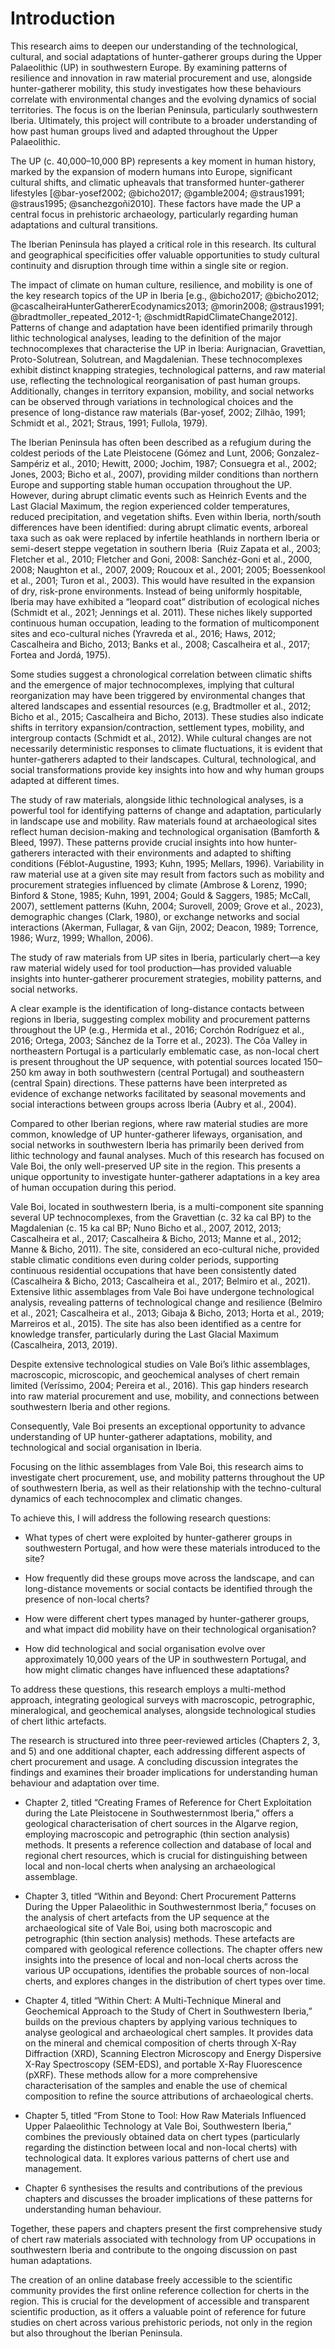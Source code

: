 # Introduction

This research aims to deepen our understanding of the technological, cultural, and social adaptations of hunter-gatherer groups during the Upper Palaeolithic (UP) in southwestern Europe. By examining patterns of resilience and innovation in raw material procurement and use, alongside hunter-gatherer mobility, this study investigates how these behaviours correlate with environmental changes and the evolving dynamics of social territories. The focus is on the Iberian Peninsula, particularly southwestern Iberia. Ultimately, this project will contribute to a broader understanding of how past human groups lived and adapted throughout the Upper Palaeolithic.

The UP (c. 40,000–10,000 BP) represents a key moment in human history, marked by the expansion of modern humans into Europe, significant cultural shifts, and climatic upheavals that transformed hunter-gatherer lifestyles [@bar-yosef2002; @bicho2017; @gamble2004; @straus1991; @straus1995; @sanchezgoñi2010]. These factors have made the UP a central focus in prehistoric archaeology, particularly regarding human adaptations and cultural transitions.

The Iberian Peninsula has played a critical role in this research. Its cultural and geographical specificities offer valuable opportunities to study cultural continuity and disruption through time within a single site or region.

The impact of climate on human culture, resilience, and mobility is one of the key research topics of the UP in Iberia [e.g., @bicho2017; @bicho2012; @cascalheiraHunterGathererEcodynamics2013; @morin2008; @straus1991; @bradtmoller_repeated_2012-1; @schmidtRapidClimateChange2012]. Patterns of change and adaptation have been identified primarily through lithic technological analyses, leading to the definition of the major technocomplexes that characterise the UP in Iberia: Aurignacian, Gravettian, Proto-Solutrean, Solutrean, and Magdalenian. These technocomplexes exhibit distinct knapping strategies, technological patterns, and raw material use, reflecting the technological reorganisation of past human groups. Additionally, changes in territory expansion, mobility, and social networks can be observed through variations in technological choices and the presence of long-distance raw materials (Bar-yosef, 2002; Zilhão, 1991; Schmidt et al., 2021; Straus, 1991; Fullola, 1979).

The Iberian Peninsula has often been described as a refugium during the coldest periods of the Late Pleistocene (Gómez and Lunt, 2006; Gonzalez-Sampériz et al., 2010; Hewitt, 2000; Jochim, 1987; Consuegra et al., 2002; Jones, 2003; Bicho et al., 2007), providing milder conditions than northern Europe and supporting stable human occupation throughout the UP. However, during abrupt climatic events such as Heinrich Events and the Last Glacial Maximum, the region experienced colder temperatures, reduced precipitation, and vegetation shifts. Even within Iberia, north/south differences have been identified: during abrupt climatic events, arboreal taxa such as oak were replaced by infertile heathlands in northern Iberia or semi-desert steppe vegetation in southern Iberia  (Ruiz Zapata et al., 2003; Fletcher et al., 2010; Fletcher and Goni, 2008: Sanchéz-Goni et al., 2000, 2008; Naughton et al., 2007, 2009; Roucoux et al., 2001; 2005; Boessenkool et al., 2001; Turon et al., 2003). This would have resulted in the expansion of dry, risk-prone environments. Instead of being uniformly hospitable, Iberia may have exhibited a "leopard coat" distribution of ecological niches (Schmidt et al., 2021; Jennings et al. 2011). These niches likely supported continuous human occupation, leading to the formation of multicomponent sites and eco-cultural niches (Yravreda et al., 2016; Haws, 2012; Cascalheira and Bicho, 2013; Banks et al., 2008; Cascalheira et al., 2017; Fortea and Jordá, 1975).

Some studies suggest a chronological correlation between climatic shifts and the emergence of major technocomplexes, implying that cultural reorganization may have been triggered by environmental changes that altered landscapes and essential resources (e.g, Bradtmoller et al., 2012; Bicho et al., 2015; Cascalheira and Bicho, 2013). These studies also indicate shifts in territory expansion/contraction, settlement types, mobility, and intergroup contacts (Schmidt et al., 2012). While cultural changes are not necessarily deterministic responses to climate fluctuations, it is evident that hunter-gatherers adapted to their landscapes. Cultural, technological, and social transformations provide key insights into how and why human groups adapted at different times.

The study of raw materials, alongside lithic technological analyses, is a powerful tool for identifying patterns of change and adaptation, particularly in landscape use and mobility. Raw materials found at archaeological sites reflect human decision-making and technological organisation (Bamforth & Bleed, 1997). These patterns provide crucial insights into how hunter-gatherers interacted with their environments and adapted to shifting conditions (Féblot-Augustine, 1993; Kuhn, 1995; Mellars, 1996). Variability in raw material use at a given site may result from factors such as mobility and procurement strategies influenced by climate (Ambrose & Lorenz, 1990; Binford & Stone, 1985; Kuhn, 1991, 2004; Gould & Saggers, 1985; McCall, 2007), settlement patterns (Kuhn, 2004; Surovell, 2009; Grove et al., 2023), demographic changes (Clark, 1980), or exchange networks and social interactions (Akerman, Fullagar, & van Gijn, 2002; Deacon, 1989; Torrence, 1986; Wurz, 1999; Whallon, 2006).

The study of raw materials from UP sites in Iberia, particularly chert—a key raw material widely used for tool production—has provided valuable insights into hunter-gatherer procurement strategies, mobility patterns, and social networks.

A clear example is the identification of long-distance contacts between regions in Iberia, suggesting complex mobility and procurement patterns throughout the UP (e.g., Hermida et al., 2016; Corchón Rodríguez et al., 2016; Ortega, 2003; Sánchez de la Torre et al., 2023). The Côa Valley in northeastern Portugal is a particularly emblematic case, as non-local chert is present throughout the UP sequence, with potential sources located 150–250 km away in both southwestern (central Portugal) and southeastern (central Spain) directions. These patterns have been interpreted as evidence of exchange networks facilitated by seasonal movements and social interactions between groups across Iberia (Aubry et al., 2004).

Compared to other Iberian regions, where raw material studies are more common, knowledge of UP hunter-gatherer lifeways, organisation, and social networks in southwestern Iberia has primarily been derived from lithic technology and faunal analyses. Much of this research has focused on Vale Boi, the only well-preserved UP site in the region. This presents a unique opportunity to investigate hunter-gatherer adaptations in a key area of human occupation during this period.

Vale Boi, located in southwestern Iberia, is a multi-component site spanning several UP technocomplexes, from the Gravettian (c. 32 ka cal BP) to the Magdalenian (c. 15 ka cal BP; Nuno Bicho et al., 2007, 2012, 2013; Cascalheira et al., 2017; Cascalheira & Bicho, 2013; Manne et al., 2012; Manne & Bicho, 2011). The site, considered an eco-cultural niche, provided stable climatic conditions even during colder periods, supporting continuous residential occupations that have been consistently dated (Cascalheira & Bicho, 2013; Cascalheira et al., 2017; Belmiro et al., 2021). Extensive lithic assemblages from Vale Boi have undergone technological analysis, revealing patterns of technological change and resilience (Belmiro et al., 2021; Cascalheira et al., 2013; Gibaja & Bicho, 2013; Horta et al., 2019; Marreiros et al., 2015). The site has also been identified as a centre for knowledge transfer, particularly during the Last Glacial Maximum (Cascalheira, 2013, 2019).

Despite extensive technological studies on Vale Boi’s lithic assemblages, macroscopic, microscopic, and geochemical analyses of chert remain limited (Veríssimo, 2004; Pereira et al., 2016). This gap hinders research into raw material procurement and use, mobility, and connections between southwestern Iberia and other regions.

Consequently, Vale Boi presents an exceptional opportunity to advance understanding of UP hunter-gatherer adaptations, mobility, and technological and social organisation in Iberia.

Focusing on the lithic assemblages from Vale Boi, this research aims to investigate chert procurement, use, and mobility patterns throughout the UP of southwestern Iberia, as well as their relationship with the techno-cultural dynamics of each technocomplex and climatic changes.

To achieve this, I will address the following research questions:

-   What types of chert were exploited by hunter-gatherer groups in southwestern Portugal, and how were these materials introduced to the site?

-   How frequently did these groups move across the landscape, and can long-distance movements or social contacts be identified through the presence of non-local cherts?

-   How were different chert types managed by hunter-gatherer groups, and what impact did mobility have on their technological organisation?

-   How did technological and social organisation evolve over approximately 10,000 years of the UP in southwestern Portugal, and how might climatic changes have influenced these adaptations?

To address these questions, this research employs a multi-method approach, integrating geological surveys with macroscopic, petrographic, mineralogical, and geochemical analyses, alongside technological studies of chert lithic artefacts.

The research is structured into three peer-reviewed articles (Chapters 2, 3, and 5) and one additional chapter, each addressing different aspects of chert procurement and usage. A concluding discussion integrates the findings and examines their broader implications for understanding human behaviour and adaptation over time.

-   Chapter 2, titled "Creating Frames of Reference for Chert Exploitation during the Late Pleistocene in Southwesternmost Iberia," offers a geological characterisation of chert sources in the Algarve region, employing macroscopic and petrographic (thin section analysis) methods. It presents a reference collection and database of local and regional chert resources, which is crucial for distinguishing between local and non-local cherts when analysing an archaeological assemblage.

-   Chapter 3, titled "Within and Beyond: Chert Procurement Patterns During the Upper Palaeolithic in Southwesternmost Iberia," focuses on the analysis of chert artefacts from the UP sequence at the archaeological site of Vale Boi, using both macroscopic and petrographic (thin section analysis) methods. These artefacts are compared with geological reference collections. The chapter offers new insights into the presence of local and non-local cherts across the various UP occupations, identifies the probable sources of non-local cherts, and explores changes in the distribution of chert types over time.

-   Chapter 4, titled "Within Chert: A Multi-Technique Mineral and Geochemical Approach to the Study of Chert in Southwestern Iberia," builds on the previous chapters by applying various techniques to analyse geological and archaeological chert samples. It provides data on the mineral and chemical composition of cherts through X-Ray Diffraction (XRD), Scanning Electron Microscopy and Energy Dispersive X-Ray Spectroscopy (SEM-EDS), and portable X-Ray Fluorescence (pXRF). These methods allow for a more comprehensive characterisation of the samples and enable the use of chemical composition to refine the source attributions of archaeological cherts.

-   Chapter 5, titled "From Stone to Tool: How Raw Materials Influenced Upper Palaeolithic Technology at Vale Boi, Southwestern Iberia," combines the previously obtained data on chert types (particularly regarding the distinction between local and non-local cherts) with technological data. It explores various patterns of chert use and management.

-   Chapter 6 synthesises the results and contributions of the previous chapters and discusses the broader implications of these patterns for understanding human behaviour.

Together, these papers and chapters present the first comprehensive study of chert raw materials associated with technology from UP occupations in southwestern Iberia and contribute to the ongoing discussion on past human adaptations.

The creation of an online database freely accessible to the scientific community provides the first online reference collection for cherts in the region. This is crucial for the development of accessible and transparent scientific production, as it offers a valuable point of reference for future studies on chert across various prehistoric periods, not only in the region but also throughout the Iberian Peninsula.
